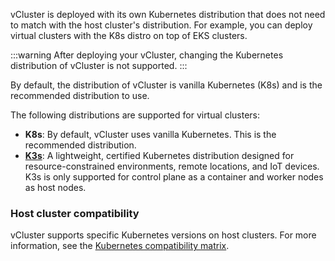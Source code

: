 
vCluster is deployed with its own Kubernetes distribution that does not need to match with the host cluster's distribution. For example, 
you can deploy virtual clusters with the K8s distro on top of EKS clusters. 


:::warning
After deploying your vCluster, changing the Kubernetes distribution of vCluster is not supported.
:::

By default, the distribution of vCluster is vanilla Kubernetes (K8s) and is the recommended distribution to use. 

The following distributions are supported for virtual clusters:
  
- **K8s**: By default, vCluster uses vanilla Kubernetes. This is the recommended distribution.
- [**K3s**](https://github.com/k3s-io/k3s): A lightweight, certified Kubernetes distribution designed for resource-constrained environments, remote locations, and IoT devices. K3s is only supported for control plane as a container and worker nodes as host nodes.

<HostClusterCompat distro="any supported Kubernetes distribution"/>

### Host cluster compatibility

vCluster supports specific Kubernetes versions on host clusters. For more information, see the [Kubernetes compatibility matrix](../../deploy/upgrade/supported_versions.mdx#kubernetes-compatibility-matrix).

